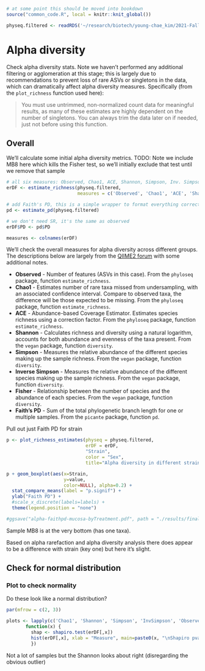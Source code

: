```r
# at some point this should be moved into bookdown
source("common_code.R", local = knitr::knit_global())
```

```r
physeq.filtered <- readRDS('~/research/biotech/young-chae_kim/2021-Fall-Microbiome/results/physeq.filtered.RDS')
```

# Alpha diversity

Check alpha diversity stats.  Note we haven't performed any additional filtering or agglomeration at this stage; this is largely due to recommendations to prevent loss of rare ASVs or singletons in the data, which can dramatically affect alpha diversity measures.  Specifically (from the `plot_richness` function used here):

> You must use untrimmed, non-normalized count data for meaningful results, as many of these estimates are highly dependent on the number of singletons. You can always trim the data later on if needed, just not before using this function.

## Overall

We'll calculate some initial alpha diversity metrics.  TODO: Note we include MB8 here which kills the Fisher test, so we'll initially exclude that test until we remove that sample

```r
# all six measures: Observed, Chao1, ACE, Shannon, Simpson, Inv. Simpson, Fisher
erDF <- estimate_richness(physeq.filtered, 
                          measures = c('Observed', 'Chao1', 'ACE', 'Shannon', 'Simpson', 'InvSimpson'))

# add Faith's PD, this is a simple wrapper to format everything correctly
pd <- estimate_pd(physeq.filtered)

# we don't need SR, it's the same as observed
erDF$PD <- pd$PD

measures <- colnames(erDF)
```

We'll check the overall measures for alpha diversity across different groups.  The descriptions below are largely from the [QIIME2 forum](https://forum.qiime2.org/t/alpha-and-beta-diversity-explanations-and-commands/2282) with some additional notes.

* **Observed** - Number of features (ASVs in this case).  From the `phyloseq` package, function `estimate_richness`. 
* **Chao1** - Estimates number of rare taxa missed from undersampling, with an associated confidence interval. Compare to observed taxa, the difference will be those expected to be missing. From the `phyloseq` package, function `estimate_richness`. 
* **ACE** - Abundance-based Coverage Estimator. Estimates species richness using a correction factor.  From the `phyloseq` package, function `estimate_richness`. 
* **Shannon** - Calculates richness and diversity using a natural logarithm, accounts for both abundance and evenness of the taxa present. From the `vegan` package, function `diversity`. 
* **Simpson** - Measures the relative abundance of the different species making up the sample richness.  From the `vegan` package, function `diversity`. 
* **Inverse Simpson** - Measures the relative abundance of the different species making up the sample richness.  From the `vegan` package, function `diversity`. 
* **Fisher** - Relationship between the number of species and the abundance of each species.  From the `vegan` package, function `diversity`. 
* **Faith's PD** - Sum of the total phylogenetic branch length for one or multiple samples.  From the `picante` package, function `pd`. 

Pull out just Faith PD for strain

```r
p <- plot_richness_estimates(physeq = physeq.filtered, 
                             erDF = erDF,
                             "Strain", 
                             color = "Sex", 
                             title="Alpha diversity in different strains")

p + geom_boxplot(aes(x=Strain,
                     y=value,
                     color=NULL), alpha=0.2) +
  stat_compare_means(label = "p.signif") +
  ylab("Faith PD") + 
  #scale_x_discrete(labels=labels) + 
  theme(legend.position = "none")

#ggsave("alpha-faithpd-mucosa-byTreatment.pdf", path = "./results/final-plots", device = pdf, width = 6, height = 5.5, units = "in")
```

Sample MB8 is at the very bottom (has one taxa).

Based on alpha rarefaction and alpha diversity analysis there does appear to be a difference with strain (key one) but here it's slight.

## Check for normal distribution 

### Plot to check normality

Do these look like a normal distribution?

```r
par(mfrow = c(2, 3))

plots <- lapply(c('Chao1', 'Shannon', 'Simpson', 'InvSimpson', 'Observed', 'PD'), 
       function(x) {
         shap <- shapiro.test(erDF[,x])
         hist(erDF[,x], xlab = "Measure", main=paste0(x, "\nShapiro pvalue=", label_number(accuracy = 0.0001)(shap$p.value)), breaks=15)
         })
```

Not a lot of samples but the Shannon looks about right (disregarding the obvious outlier)

<!-- # Save point -->

<!-- ```{r } -->
<!-- saveRDS(physeq.filtered, file = "../results/phyloseq.filtered.alphadiv.RDS") -->
<!-- ``` -->

